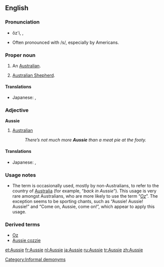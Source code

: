 ==English==

{{wikipedia}}

===Pronunciation===
* {{sense|AU}} ŏz'i, {{IPA|/ˈɒzi/}}, {{X-SAMPA|/"Qzi/}}
* Often pronounced with /s/, especially by Americans.

===Proper noun===
{{en-noun}}

# {{informal}} An [[Australian]].
# {{informal}} [[Australian Shepherd]].

====Translations====
{{trans-top|an Australian}}
* Japanese: {{t|ja|オージー|tr=ōjī|sc=Jpan}}, {{t-|ja|オーストラリア人|tr=ōsutoraria-jin|sc=Jpan}}
{{trans-mid}}
{{trans-bottom}}

{{trans-top|slang: Australian Shepherd}}
{{trans-mid}}
{{trans-bottom}}

===Adjective===
'''Aussie'''

# {{informal}} [[Australian]]
#: ''There’s not much more '''Aussie''' than a meat pie at the footy.''

====Translations====
{{trans-top|an Australian}}
* Japanese: {{t|ja|オージーの|tr=ōjī-no|sc=Jpan}}, {{t|ja|オーストラリア人の|tr=ōsutoraria-jin-no|sc=Jpan}}
{{trans-mid}}
{{trans-bottom}}

===Usage notes===
* The term is occasionally used, mostly by non-Australians, to refer to the country of [[Australia]] (for example, “''back in Aussie''”). This usage is very rare amongst Australians, who are more likely to use the term “''[[Oz]]''”. The exception seems to be sporting chants, such as “Aussie! Aussie! Aussie!” and “Come on, Aussie, come on!”, which appear to apply this usage.

===Derived terms===
* [[Oz]]
* [[Aussie cozzie]]
[[Category:Informal demonyms]]

[[et:Aussie]]
[[fr:Aussie]]
[[nl:Aussie]]
[[ja:Aussie]]
[[ru:Aussie]]
[[tr:Aussie]]
[[zh:Aussie]]